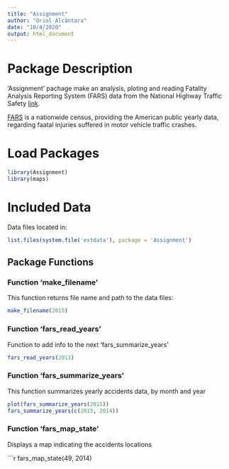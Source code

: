 ```yaml
---
title: "Assignment"
author: "Oriol Alcántara"
date: "10/4/2020"
output: html_document
---
```


# Package Description

'Assignment' pachage make an analysis, ploting and reading Fatality Analysis Reporting System (FARS) data
from the National Highway Traffic Safety
[link](https://www.nhtsa.gov/research-data/fatality-analysis-reporting-system-fars).

[FARS](https://en.wikipedia.org/wiki/Fatality_Analysis_Reporting_System) is a nationwide census,
providing the American public yearly data, regarding faatal injuries suffered in motor vehicle traffic crashes.

# Load Packages

```r
library(Assignment)
library(maps)
```

# Included Data

Data files located in:

```r
list.files(system.file('extdata'), package = 'Assignment')
```

## Package Functions

### Function 'make_filename'

This function returns file name and path to the data files:

```r
make_filename(2015)
```

### Function 'fars_read_years'

Function to add info to the next 'fars_summarize_years'

```r
fars_read_years(2013)
```

### Function 'fars_summarize_years'

This function summarizes yearly accidents data, by month and year

```r
plot(fars_summarize_years(2015))
fars_summarize_years(c(2015, 2014))
```

### Function 'fars_map_state'

Displays a map indicating the accidents locations

```r
fars_map_state(49, 2014)

